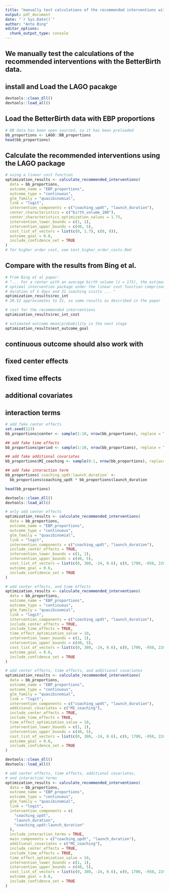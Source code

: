 ```yaml
---
title: "manually test calculations of the recommended interventions with BB data and proportions as a continuous outcome."
output: pdf_document
date: "`r Sys.Date()`"
author: "Ante Bing"
editor_options: 
  chunk_output_type: console
---
```

## We manually test the calculations of the recommended interventions with the BetterBirth data.

## install and Load the LAGO pacakge 
```r
devtools::clean_dll()
devtools::load_all()
```

## Load the BetterBirth data with EBP proportions
```r
# BB data has been open sourced, so it has been preloaded
bb_proportions <- LAGO::BB_proportions
head(bb_proportions)
```

## Calculate the recommended interventions using the LAGO package 
```r
# using a linear cost function
optimization_results <- calculate_recommended_interventions(
  data = bb_proportions,
  outcome_name = "EBP_proportions",
  outcome_type = "continuous",
  glm_family = "quasibinomial",
  link = "logit",
  intervention_components = c("coaching_updt", "launch_duration"),
  center_characteristics = c("birth_volume_100"),
  center_characteristics_optimization_values = 1.75,
  intervention_lower_bounds = c(1, 1),
  intervention_upper_bounds = c(40, 5),
  cost_list_of_vectors = list(c(0, 1.7), c(0, 8)),
  outcome_goal = 0.8,
  include_confidence_set = TRUE
)
# for higher order cost, see test_higher_order_costs.Rmd
```

## Compare with the results from Bing et al. 
```r
# From Bing et al paper:
# "... For a center with an average birth volume (z = 175), the estimated
# optimal intervention package under the linear cost function comprised a launch
# duration of 5 days and 31 coaching visits ... "
optimization_results$rec_int
# 30.52 approximates to 31, so same results as described in the paper

# cost for the recommended interventions
optimization_results$rec_int_cost

# estimated outcome mean/probability in the next stage
optimization_results$est_outcome_goal
```

## continuous outcome should also work with
## fixed center effects 
## fixed time effects 
## additional covariates 
## interaction terms 
```r
# add fake center effects
set.seed(123)
bb_proportions$center <- sample(1:10, nrow(bb_proportions), replace = TRUE)

## add fake time effects
bb_proportions$period <- sample(1:10, nrow(bb_proportions), replace = TRUE)

## add fake additional covariates
bb_proportions$MI_coaching <- sample(0:1, nrow(bb_proportions), replace = TRUE)

## add fake interaction term
bb_proportions$`coaching_updt:launch_duration` <-
  bb_proportions$coaching_updt * bb_proportions$launch_duration

head(bb_proportions)
```

```r
devtools::clean_dll()
devtools::load_all()
```

```r
# only add center effects
optimization_results <- calculate_recommended_interventions(
  data = bb_proportions,
  outcome_name = "EBP_proportions",
  outcome_type = "continuous",
  glm_family = "quasibinomial",
  link = "logit",
  intervention_components = c("coaching_updt", "launch_duration"),
  include_center_effects = TRUE,
  intervention_lower_bounds = c(1, 1),
  intervention_upper_bounds = c(40, 5),
  cost_list_of_vectors = list(c(0, 380, -24, 0.6), c(0, 1700, -950, 220)),
  outcome_goal = 0.6,
  include_confidence_set = TRUE
)
```

```r
# add center effects, and time effects
optimization_results <- calculate_recommended_interventions(
  data = bb_proportions,
  outcome_name = "EBP_proportions",
  outcome_type = "continuous",
  glm_family = "quasibinomial",
  link = "logit",
  intervention_components = c("coaching_updt", "launch_duration"),
  include_center_effects = TRUE,
  include_time_effects = TRUE,
  time_effect_optimization_value = 10,
  intervention_lower_bounds = c(1, 1),
  intervention_upper_bounds = c(40, 5),
  cost_list_of_vectors = list(c(0, 380, -24, 0.6), c(0, 1700, -950, 220)),
  outcome_goal = 0.6,
  include_confidence_set = TRUE
)
```

```r
# add center effects, time effects, and additional covariates
optimization_results <- calculate_recommended_interventions(
  data = bb_proportions,
  outcome_name = "EBP_proportions",
  outcome_type = "continuous",
  glm_family = "quasibinomial",
  link = "logit",
  intervention_components = c("coaching_updt", "launch_duration"),
  additional_covariates = c("MI_coaching"),
  include_center_effects = TRUE,
  include_time_effects = TRUE,
  time_effect_optimization_value = 10,
  intervention_lower_bounds = c(1, 1),
  intervention_upper_bounds = c(40, 5),
  cost_list_of_vectors = list(c(0, 380, -24, 0.6), c(0, 1700, -950, 220)),
  outcome_goal = 0.6,
  include_confidence_set = TRUE
)
```

```r
devtools::clean_dll()
devtools::load_all()
```
```r
# add center effects, time effects, additional covariates,
# and interaction terms
optimization_results <- calculate_recommended_interventions(
  data = bb_proportions,
  outcome_name = "EBP_proportions",
  outcome_type = "continuous",
  glm_family = "quasibinomial",
  link = "logit",
  intervention_components = c(
    "coaching_updt",
    "launch_duration",
    "coaching_updt:launch_duration"
  ),
  include_interaction_terms = TRUE,
  main_components = c("coaching_updt", "launch_duration"),
  additional_covariates = c("MI_coaching"),
  include_center_effects = TRUE,
  include_time_effects = TRUE,
  time_effect_optimization_value = 10,
  intervention_lower_bounds = c(1, 1),
  intervention_upper_bounds = c(40, 5),
  cost_list_of_vectors = list(c(0, 380, -24, 0.6), c(0, 1700, -950, 220)),
  outcome_goal = 0.8,
  include_confidence_set = TRUE
)
```